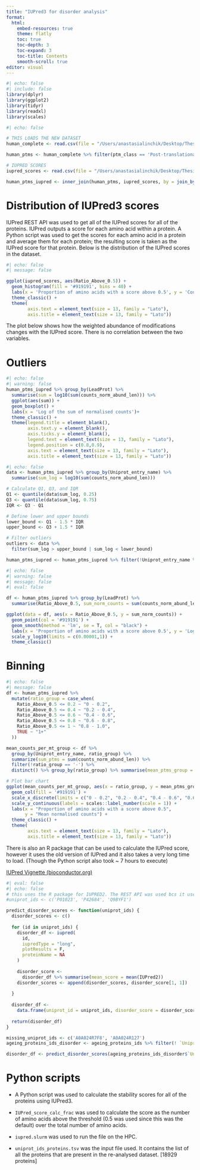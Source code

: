 ```yaml
---
title: "IUPred3 for disorder analysis"
format: 
  html:
    embed-resources: true
    theme: flatly
    toc: true
    toc-depth: 3
    toc-expand: 3
    toc-title: Contents
    smooth-scroll: true
editor: visual
---
```


```r
#| echo: false
#| include: false
library(dplyr)
library(ggplot2)
library(tidyr)
library(readxl)
library(scales)
```

```r
#| echo: false

# THIS LOADS THE NEW DATASET
human_complete <- read.csv(file = "/Users/anastasialinchik/Desktop/Thesis/DATA/generated/human_new.tsv", header = T, sep = '\t')

human_ptms <- human_complete %>% filter(ptm_class == 'Post-translational')

# IUPRED SCORES
iupred_scores <- read.csv(file = "/Users/anastasialinchik/Desktop/Thesis/DATA/generated/iupred_scores_with_ratio.tsv", header = T, sep = '\t')

human_ptms_iupred <- inner_join(human_ptms, iupred_scores, by = join_by('LeadProt' =='UniProt_ID'))
```

# Distribution of IUPred3 scores

IUPred REST API was used to get all of the IUPred scores for all of the proteins. IUPred outputs a score for each amino acid within a protein. A Python script was used to get the scores for each amino acid in a protein and average them for each protein; the resulting score is taken as the IUPred score for that protein. Below is the distribution of the IUPred scores in the dataset.

```r
#| echo: false
#| message: false

ggplot(iupred_scores, aes(Ratio_Above_0.5)) +
  geom_histogram(fill = '#919191', bins = 40) +
  labs(x = 'Proportion of amino acids with a score above 0.5', y = 'Counts') +
  theme_classic() +
  theme(
        axis.text = element_text(size = 13, family = "Lato"),  
        axis.title = element_text(size = 13, family = "Lato"))
```

The plot below shows how the weighted abundance of modifications changes with the IUPred score. There is no correlation between the two variables.

# Outliers

```r
#| echo: false
#| warning: false
human_ptms_iupred %>% group_by(LeadProt) %>% 
  summarise(sum = log10(sum(counts_norm_abund_len))) %>%
  ggplot(aes(sum)) +
  geom_boxplot() +
  labs(x = 'Log of the sum of normalised counts')+
  theme_classic() +
  theme(legend.title = element_blank(),
        axis.text.y = element_blank(),
        axis.ticks.y = element_blank(),
        legend.text = element_text(size = 13, family = "Lato"),
        legend.position = c(0.8,0.9), 
        axis.text = element_text(size = 13, family = "Lato"),  
        axis.title = element_text(size = 13, family = "Lato"))
```

```r
#| echo: false
data <- human_ptms_iupred %>% group_by(Uniprot_entry_name) %>% 
  summarise(sum_log = log10(sum(counts_norm_abund_len)))

# Calculate Q1, Q3, and IQR
Q1 <- quantile(data$sum_log, 0.25)
Q3 <- quantile(data$sum_log, 0.75)
IQR <- Q3 - Q1

# Define lower and upper bounds
lower_bound <- Q1 - 1.5 * IQR
upper_bound <- Q3 + 1.5 * IQR

# Filter outliers
outliers <- data %>%
  filter(sum_log > upper_bound | sum_log < lower_bound)

human_ptms_iupred <- human_ptms_iupred %>% filter(!Uniprot_entry_name %in% outliers$Uniprot_entry_name)
```

```r
#| echo: false
#| warning: false
#| message: false
#| eval: false

df <- human_ptms_iupred %>% group_by(LeadProt) %>%
  summarise(Ratio_Above_0.5, sum_norm_counts = sum(counts_norm_abund_len)) %>% distinct()

ggplot(data = df, aes(x = Ratio_Above_0.5, y = sum_norm_counts)) +
  geom_point(col = '#919191') +
  geom_smooth(method = 'lm', se = T, col = "black") +
  labs(x = 'Proportion of amino acids with a score above 0.5', y = 'Log10 of the sum of normalised counts') +
  scale_y_log10(limits = c(0.00001,1)) +
  theme_classic()
```

# Binning

```r
#| echo: false
#| message: false
df <- human_ptms_iupred %>%
  mutate(ratio_group = case_when(
    Ratio_Above_0.5 <= 0.2 ~ "0 - 0.2",
    Ratio_Above_0.5 <= 0.4 ~ "0.2 - 0.4",
    Ratio_Above_0.5 <= 0.6 ~ "0.4 - 0.6",
    Ratio_Above_0.5 <= 0.8 ~ "0.6 - 0.8",
    Ratio_Above_0.5 <= 1 ~ "0.8 - 1.0",
    TRUE ~ "1+"
  )) 

mean_counts_per_mt_group <- df %>%
  group_by(Uniprot_entry_name, ratio_group) %>%
  summarize(sum_ptms = sum(counts_norm_abund_len)) %>% 
  filter(!ratio_group == '-') %>%
  distinct() %>% group_by(ratio_group) %>% summarise(mean_ptms_group = mean(sum_ptms))

# Plot bar chart
ggplot(mean_counts_per_mt_group, aes(x = ratio_group, y = mean_ptms_group)) +
  geom_col(fill = '#919191') +
  scale_x_discrete(limits = c("0 - 0.2", "0.2 - 0.4", "0.4 - 0.6", "0.6 - 0.8", "0.8 - 1.0")) +
  scale_y_continuous(labels = scales::label_number(scale = 1)) +
  labs(x = "Proportion of amino acids with a score above 0.5",
       y = "Mean normalised counts") +
  theme_classic() +
  theme(
        axis.text = element_text(size = 13, family = "Lato"),  
        axis.title = element_text(size = 13, family = "Lato"))
```

There is also an R package that can be used to calculate the IUPred score, however it uses the old version of IUPred and it also takes a very long time to load. (Though the Python script also took \~ 7 hours to execute)

[IUPred Vignette (bioconductor.org)](https://bioconductor.org/packages/release/bioc/vignettes/idpr/inst/doc/iupred-vignette.html)

```r
#| eval: false
#| echo: false
# this uses the R package for IUPRED2. The REST API was used bcs it uses the latest version of IUPRED so more proteins are recognised + it is faster. 
#uniprot_ids <- c('P01023', 'P42684', 'Q9BYF1')

predict_disorder_scores <- function(uniprot_ids) {
  disorder_scores <- c()
  
  for (id in uniprot_ids) {
    disorder_df <- iupred(
      id,
      iupredType = "long",
      plotResults = F,
      proteinName = NA
    )
    
    disorder_score <-
      disorder_df %>% summarise(mean_score = mean(IUPred2))
    disorder_scores <- append(disorder_scores, disorder_score[1, 1])
    
  }
  
  disorder_df <-
    data.frame(uniprot_id = uniprot_ids, disorder_score = disorder_scores)
  
  return(disorder_df)
}

missing_uniprot_ids <- c('A0A024R7F8', 'A0A024R127')
ageing_proteins_ids_disorder <- ageing_proteins_ids %>% filter(! `Uniprot entry` %in% missing_uniprot_ids)

disorder_df <- predict_disorder_scores(ageing_proteins_ids_disorder$`Uniprot entry`)
```

# Python scripts

-   A Python script was used to calculate the stability scores for all of the proteins using IUPred3.

-   `IUPred_score_calc_frac` was used to calculate the score as the number of amino acids above the threshold (0.5 was used since this was the default) over the total number of amino acids.

-   `iupred.slurm` was used to run the file on the HPC.

-   `uniprot_ids_proteins.tsv` was the input file used. It contains the list of all the proteins that are present in the re-analysed dataset. \[18929 proteins\]
